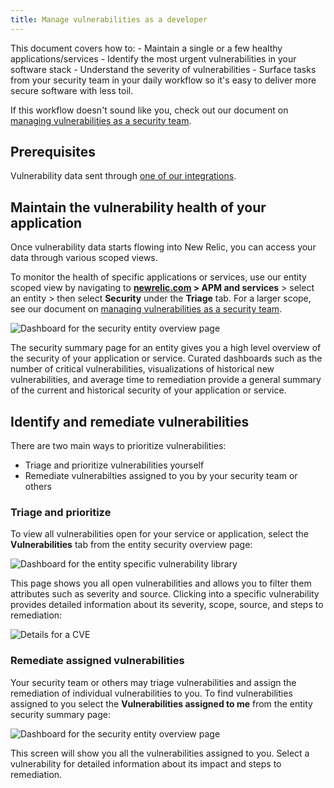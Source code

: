 ```yaml
---
title: Manage vulnerabilities as a developer
---
```






This document covers how to: 
    - Maintain a single or a few healthy applications/services
    - Identify the most urgent vulnerabilities in your software stack
    - Understand the severity of vulnerabilities
    - Surface tasks from your security team in your daily workflow so it's easy to deliver more secure software with less toil.

If this workflow doesn't sound like you, check out our document on [managing vulnerabilities as a security team](/docs/vulnerability-management/security-workflow).

## Prerequisites

Vulnerability data sent through [one of our integrations](/docs/vulnerability-management/integrations/overview).

## Maintain the vulnerability health of your application 

Once vulnerability data starts flowing into New Relic, you can access your data through various scoped views. 

To monitor the health of specific applications or services, use our entity scoped view by navigating to **[newrelic.com](https://newrelic.com/all-capabilities) > APM and services** > select an entity > then select **Security** under the **Triage** tab. For a larger scope, see our document on [managing vulnerabilities as a security team](/docs/vulnerability-management/security-workflow).

<img
  title="Entity overview"
  alt="Dashboard for the security entity overview page"
  src={entityOverview}
/>

The security summary page for an entity gives you a high level overview of the security of your application or service. Curated dashboards such as the number of critical vulnerabilities, visualizations of historical new vulnerabilities, and average time to remediation provide a general summary of the current and historical security of your application or service. 

## Identify and remediate vulnerabilities

There are two main ways to prioritize vulnerabilities:

- Triage and prioritize vulnerabilities yourself
- Remediate vulnerabilties assigned to you by your security team or others

### Triage and prioritize

To view all vulnerabilities open for your service or application, select the **Vulnerabilities** tab from the entity security overview page:

<img
  title="Vulnerability library"
  alt="Dashboard for the entity specific vulnerability library"
  src={vulnLibrary}
/>

This page shows you all open vulnerabilities and allows you to filter them attributes such as severity and source. Clicking into a specific vulnerability provides detailed information about its severity, scope, source, and steps to remediation:

<img
  title="CVE Detail"
  alt="Details for a CVE"
  src={cveDetail}
/>

### Remediate assigned vulnerabilities

Your security team or others may triage vulnerabilities and assign the remediation of individual vulnerabilities to you. To find vulnerabilities assigned to you select the **Vulnerabilities assigned to me** from the entity security summary page:

<img
  title="Assigned vulnerabilities"
  alt="Dashboard for the security entity overview page"
  src={assignedVuln}
/>

This screen will show you all the vulnerabilities assigned to you. Select a vulnerability for detailed information about its impact and steps to remediation.



